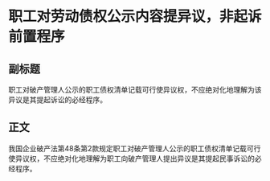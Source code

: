 # 职工对劳动债权公示内容提异议，非起诉前置程序
## 副标题
职工对破产管理人公示的职工债权清单记载可行使异议权，不应绝对化地理解为该异议是其提起诉讼的必经程序。
## 正文
我国企业破产法第48条第2款规定职工对破产管理人公示的职工债权清单记载可行使异议权，不应绝对化地理解为职工向破产管理人提出异议是其提起民事诉讼的必经程序。